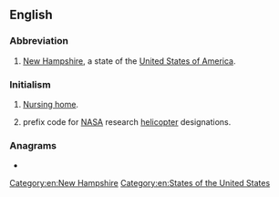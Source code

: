 {{also|Nh|nH|n.h.|N.H.}}
==English==

===Abbreviation===
{{rfc-header|Abbreviation}}
{{head|en|abbreviation}}

# {{lb|en|US}} [[New Hampshire]], a state of the [[United States of America]].

===Initialism===
{{rfc-header|Initialism}}
{{head|en|initialism}}

# [[nursing home|Nursing home]].
# {{lb|en|US|aviation}} prefix code for [[NASA]] research [[helicopter]] designations.

===Anagrams===
* {{anagrams|en|Hn.}}

[[Category:en:New Hampshire]]
[[Category:en:States of the United States]]